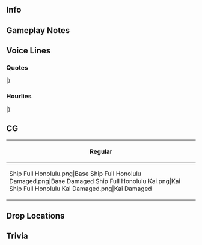 ==Info==
{{KanmusuInfo|ID=398}}
{{KanmusuInfo|ID=398a}}

==Gameplay Notes==
{{:Honolulu/Equipment Bonuses}}

==Voice Lines==
===Quotes===
{{ShipquoteHeader}}
{{ShipquoteKai
|scenario = Introduction
|origin =Aloha、提督！　あたしが、ニューヨーク生まれ、ハワイ育ちのHonoluluだ！　あ～っノーザも居ンだ…！そっか！いいね！　あたしの事も、よろしく頼むよっ！
|translation =Aloha, Admiral! I am Honolulu, born in New York, raised in Hawaii! Ah, North<ref>[[Northampton]].</ref> is here too...! I see, that's great! I'll be in your care as well!

}}
{{ShipquoteKai|kai = true
|scenario = Introduction
|origin =Aloha、提督！ニューヨーク生まれ、ハワイ育ちのHonoluluさま、準備はばっちりだよ！さっ、出かけようか？
|translation =Aloha, Admiral! I'm the great Honolulu, born in New York, raised in Hawaii, ready and raring to go! Alrighty, let's head out!
}}
{{ShipquoteKai
|scenario = Library
|origin =あたし、Brooklyn級軽巡洋艦、Honolulu。 ニューヨーク生まれのハワイ育ち。よろしくね！戦いの始まった日もあの真珠湾にいたんだ。ソロモンでは東京急行を阻止するため、日本水雷戦隊のエースたちとガチでやりあったんだ！戦い抜いたよ！覚えておいてね！
|translation =I'm the Brooklyn-class light cruiser Honolulu! I was born in New York and raised in Hawaii! I was at Pearl Harbor the day the war began. In the Solomons, I fought against Japan's torpedo squadron aces in order to stop the "Tokyo Express" operations, no holds barred! I fought to my limit<ref>''Honolulu'' fought in several battles during the island hopping campaign, even losing her bow to a torpedo at Kolombangara. She was eventually crippled by another torpedo just before the Battle of Leyte Gulf and under repair for the remainder of the war.</ref>! Remember that!
}}
{{ShipquoteKai
|scenario = Secretary 1
|origin =Aloha! あたし、呼んだ？
|translation =Aloha! Did you call?
}}
{{ShipquoteKai|kai = true
|scenario = Secretary 1
|origin =Aloha! やっぱ、あたし、かな？
|translation =Aloha! You gotta be looking for me, right?
}}
{{ShipquoteKai
|scenario = Secretary 2
|origin =提督、ガム要る？っそう？
|translation =Want some gum, Admiral? Oh?
}}
{{ShipquoteKai|kai = true
|scenario = Secretary 2
|origin =提督、ガムは要る？へ、はい、あ～ん！
|translation =You want some gum, Admiral? Heh, alright, open wide!
}}
{{ShipquoteKai
|scenario = Secretary 3
|origin =ああぁ、タサファロング？ あっ、ここじゃルンガって言うの？やばいね、アイツら。普通じゃないよ！クラガルフも、コロンバンガラでも、アイツらは本当、夜はガチで別物！やばすぎだろう！えっ、ここに居んの？Really!?
|translation =Ahhh, Tassafaronga? Oh right, you all call it Lunga Point. Yeah, they really were something else. They just weren't normal! At Kula Gulf and Kolombangara too, as soon as the sun set they were like different beasts! It was too much! Eh, they're here? Really!?
}}
{{ShipquoteKai
|scenario = Idle
|origin =うん、どうした、ノーザ？あっ、そうなんだ。Monster二水戦の連中と仲良くなった。マジか、スゲーな。あたしはまだ、ジンツーとか、子飼いのdestroyers見ると、首元がスースーするよ。いや、マジで、マジで！
|translation =Hm, what is it, North? Oh, is that true? You managed to become friends with those DesRon 2 monsters? Wow, that's really something. My throat still tightens up whenever I see Jintsuu and the others with those destroyers they trained. No, seriously!
}}
{{ShipquoteKai
|scenario = Secretary Married
|origin =Aloha! ずっと、あたし呼んでた？やっぱ？ごめんごめん、これ作ってたんだ！Honolulu特製、ロコモコ！提督元気ないからさ！これ食って、元気回復、ってさ！
|translation =Aloha! Have you been calling for me? Gotta be. Sorry, sorry, I was making this! My special loco moco! It's cause you've been so tired! This'll get you up and at 'em again! 
}}
{{ShipquoteKai
|scenario = Wedding
|origin =提督、aloha, aloha! どうした？あっ、Helenaだった？呼んでこようか？ちがう？あたし？おおっ、それは？あたしに？マジ？マジな？はぁ、そうきたか。へぇ。あたしはね、A. Lo. Ha!
|translation =Admiral, aloha, aloha! What is it? Oh, did you want Helena? I can go call her. No? You meant me? Wait, what's this? For me? Seriously? For real? Wow, this is happening. Heh. I'll tell you this. A. Lo. Ha!<ref>"Aloha" can also be an expression of love.</ref>
}}
{{ShipquoteKai
|scenario = Looking At Scores
|origin =はいよ！いつだってinformationは大事さ！
|translation =I'll get it! Information's always important!
}}
{{ShipquoteKai
|scenario = Joining A Fleet
|origin =第六十七任務部隊、USS Honolulu、 抜錨だ！えへ、楽しく行こうか！
|translation =Task Force 67, USS Honolulu, weighing anchor! Ehe, let's go have some fun!
}}
{{ShipquoteKai
|scenario = Equipment 1
|origin =Mahalo! いいね、これ。
|translation =Mahalo<ref>Roughly meaning "thanks".</ref>! This is nice.
}}
{{ShipquoteKai
|scenario = Equipment 2
|origin =はぁ、行けるね、これ！
|translation =Wow, this'll do nicely!
}}
{{ShipquoteKai|kai = true
|scenario = Equipment 2
|origin =あぁ、これ、ありだね。Aloha、aloha!
|translation =Wow, this is good. Aloha, aloha!
}}
{{ShipquoteKai
|scenario = Equipment 3
|origin =Aloha、aloha!
|translation =Aloha, aloha!
}}
{{ShipquoteKai
|scenario = Supply
|origin =提督、mahalo！ 助かる！
|translation =Admiral, mahalo! Thanks for the help!
}}
{{ShipquoteKai
|scenario = Docking Minor
|origin =わりぃ、ちょっと休憩。
|translation =Gonna rest up, sorry.
}}
{{ShipquoteKai
|scenario = Docking Major
|origin =うぁ、やっちまった。ガチで治すわ。ちょいまち！
|translation =Wahh, they got me good. Need a good fixing. Hol' up!
}}
{{ShipquoteKai
|scenario = Construction
|origin =ふーむ！新人さん？いいね！
|translation =Nice! A new recruit? Great!
}}
{{ShipquoteKai
|scenario = Returning From Sortie
|origin =艦隊、戻ってきたぜ！よかった、よかった！
|translation =The fleet's back! That's great!
}}
{{ShipquoteKai
|scenario = Starting A Sortie
|origin =Brooklyn級軽巡洋艦、USS Honolulu、出撃する！皆、付いてきな！行くよ！
|translation =Brooklyn-class light cruiser USS Honolulu, sortieing! Come on, everyone! Let's go!
}}
{{ShipquoteKai
|scenario = Battle Start
|origin =おっ、敵だ！敵なら、脱線させないとな。Open fire！ゆくぞ！
|translation =Oh, hostiles! Better stop them in their tracks. Open fire! Go!
}}
{{ShipquoteKai
|scenario = Attack
|origin =Fire！撃って！
|translation =Fire! Shoot them!
}}
{{ShipquoteKai
|scenario = Air Battle/Daytime Spotting/Night Battle Attack
|origin =敵に魚雷を撃たせるな！Fire！
|translation =Don't let them launch their torpedoes! Fire!
}}
{{ShipquoteKai
|scenario = Night Battle
|origin =かあぁ！Night battleはな…　まあ、いくきゃないか！
|translation =Mannnn! Night battles are... well, hafta do it!
}}
{{ShipquoteKai
|scenario = MVP
|origin =Battle star？ ふん、okay, もらっとく。まあ、あって困るもんじゃないし！Aloha, aloha!
|translation =A battle star? Heh, okay, I'll take it. Not like it hurts to have one! Aloha, aloha!
}}
{{ShipquoteKai
|scenario = Minor Damage 1
|origin =うわ、あぶね！
|translation =Uwah, that one was close!
}}
{{ShipquoteKai
|scenario = Minor Damage 2
|origin =Ow, ow, stop! 
|translation =Ow, ow, stop! 
}}
{{ShipquoteKai
|scenario = Major Damage
|origin =Ouch！艦首が、艦首が！だ、大丈夫？繋がってる？あぁ、okay！
|translation =Ouch! My bow, my bow! Is, is it alright? It's still on tight? Arrgh, okay!
}}
{{ShipquoteKai
|scenario = Sunk
|origin =Oh my goodness... マジか…　嘘だろう…　あたし、あたしが…？
|translation =Oh my goodness... Really...? No way... I, I'm...?
}}
|}
<references/>
{{clear}}

===Hourlies===
{{ShipquoteHeader|type = hourly}}
{{ShipquoteKai|kai = true
|scenario = 00:00
|origin =提督、aloha! 今日は私が当番だって！なぁに、嬉しい？そうか、そうか！いいね。楽しく行きましょう！
|translation =Admiral, aloha! I'm on watch today, apparently! What, that makes you happy? I see, I see, that's great! Let's have some fun!
}}
{{ShipquoteKai|kai = true
|scenario = 01:00
|origin =It's 1 o'clock. ある種、まだ宵の口だよね。また飲んじゃう？
|translation =It's 1 o'clock. Some might say the night is still young. Wanna drink some more?
}}
{{ShipquoteKai|kai = true
|scenario = 02:00
|origin =2 o'clock. お勧め？そうね。じゃ、サトウキビで作ったラムなんかどう？これとか、これとか！
|translation =2 o'clock. What do I recommend? Hmm. How about some sugarcane rum? Like this one, or this one!
}}
{{ShipquoteKai|kai = true
|scenario = 03:00
|origin =おっ、いい飲みっぷり！さっす提督！うん？次はどうする？ひっ！時間？えっと、3 o'clock, かな？ 
|translation =Oh, you're a good drinker! That's my Admiral! Hm? What now? *hiccup* The time? Uh, 3 o'clock, I think?
}}
{{ShipquoteKai|kai = true
|scenario = 04:00
|origin =4 o'clock! えっ？明日に差し障るから、この辺にしとく？マジ！何言ってんの！書類はさ、あたしが飲みながら片付けとくから、まだやろよぉ～
|translation =4 o'clock! Ehhh? "We better stop now or we'll be screwed tomorrow"? Oh come on! I can do the docs while drinking, let's keep going~
}}
{{ShipquoteKai|kai = true
|scenario = 05:00
|origin =さすがに、ちょっと飲みすぎたか。提督、水、水持ってきて。って、あ、急に眠くなってきた。ごめん、あたし寝るわ。え、時間？5 o'clock... くっ…
|translation =Okay, I drank a little too much. Admiral, the water, get me some water. Whew, I'm all sleepy now. Sorry, I'm going to bed. Eh, the time? 5 o'clock... zzz...
}}
{{ShipquoteKai|kai = true
|scenario = 06:00
|origin =へぇ…　へぇ…　うぇ！提督、何？起こすなって。時間？6 o'clock? けっ、マジ？A-Aloha kakahiaka! やっばっ！
|translation =Hweh.... hweh... huh? What, Admiral? I told you not to wake me up. The time? 6 o'clock! Really? A-Aloha kakahiaka<ref>"Good morning".</ref>! Crap!
}}
{{ShipquoteKai|kai = true
|scenario = 07:00
|origin =提督、aloha kakahiaka！そして時間は、7 o'clock. あ、朝飯だね。用意するよ、ちょいまち！
|translation =Admiral, aloha kakahiaka! The time is 7 o'clock. Ah, breakfast, right? I'll make it, hol' up!
}}
{{ShipquoteKai|kai = true
|scenario = 08:00
|origin =8 o'clock. せっかくだから、朝からpancakeにしてみたよ。Honolulu特製、うまいよ！食べてみて。Coffeeでいいよね？
|translation =8 o'clock. I was making pancakes this morning while I was at it. They're my specialty, give it a try! You fine with coffee?
}}
{{ShipquoteKai|kai = true
|scenario = 09:00
|origin =9 o'clock. 提督、coffeeのお代わり要る？うん、熱いよ、気を付けて！う～ん、よし！アルコールも抜けたね！
さぁ、お仕事、お仕事！
|translation =9 o'clock. Would you like some more coffee, Admiral? Kay, it's hot, watch out! Annnd, there! This'll help with the hangover! Now, back to work, work!
}}
{{ShipquoteKai|kai = true
|scenario = 10:00
|origin =さっ、第六十七任務部隊の皆は元気かな、って、あぁ、ノーザ！元気そうだな！何をそんなにキョロキョロしてんの？時間？う～ん、10 o'clo- あぁ、ビックリした！入ないよ、二水戦！大丈夫！
|translation =Alright, how's everyone in Task Force 67 doing- oh, hey, North! You seem well. But why do you keep looking around like that? Huh, the time? Uhh, it's 10 o'cl- wah, you scared me! No, DesRon 2 isn't here! It's fine! 
}}
{{ShipquoteKai|kai = true
|scenario = 11:00
|origin =11 o'clock. まぁ、ノーザの気持ちも分かっけどね。今は昼だし。ってか、もう味方だし。
|translation =11 o'clock. Well, I get where you're coming from, North. But it's the middle of the day. And they're our allies now anyway.
}}
{{ShipquoteKai|kai = true
|scenario = 12:00
|origin =It is noon! お昼だ！Lunch, lunch, lunchtime! Honolulu特製のplate lunch, どうだ！Mainはpower steakだよ！いいよね？え？Plate lunchはいつも食べてる？鉄板って言うの？それとは違うよ。食べてみて。
|translation =It is noon! Noon! Lunch, lunch, lunchtime! Here's my Honolulu special plate lunch<ref>A Hawaiian meal consisting of two scoops of white rice, a scoop of macaroni salad, and an entrée.</ref>! What do you think? The main entrée is power steak! Great, isn't it? Eh? You have plate lunches all the time? "Teppan"? No, no, this is totally different. Give it a try.
}}
{{ShipquoteKai|kai = true
|scenario = 13:00
|origin =1 o'clock! いや～、提督、いい食べっぷり！いいね！提督はそうでないと！食後のcoffee、もう一杯どう？うん、了解、待ってて！ふ、ふふん、ふふん♫
|translation =1 o'clock! Oh, Admiral, you really cleaned your plate! Good, good, an Admiral needs to eat well! Would you like another cup of coffee to finish up? Yep, roger that, hold on! Hm, hm-hm, hm-hm♫
}}
{{ShipquoteKai|kai = true
|scenario = 14:00
|origin =2 o'clo- おっ、Helenaじゃん！ 先に来てたんだな？調子はどうよ？そう？うん！それは何より！
|translation =2 o'clo- oh, if it isn't Helena! You arrived first, right? How are you? That so? Mhm! That's gotta come first!
}}
{{ShipquoteKai|kai = true
|scenario = 15:00
|origin =3 o'clock. そうだよ。夜の魚雷が気をつけんと。Helenaも油断したダメさ。あぁ、聞いてる？
|translation =3 o'clock. That's right. Gotta watch out for torpedoes at night. You too, Helena, don't let your guard down. Hey, you listening?
}}
{{ShipquoteKai|kai = true
|scenario = 16:00
|origin =Fou- おっ？水上レーダに感！艦隊が接近中！先頭の艦は、あれは…　げっ！？ジンツー！やつか？アイツ、色々おかしいからな。
|translation =Fou- Oh? Surface radar's picked up ships! Fleet approaching! At the head of the fleet, that's... Geh! Jintsuu!? That girl? There's all sorts of things off about her...
}}
{{ShipquoteKai|kai = true
|scenario = 17:00
|origin =ジンツー、aloha! あ、敬礼？そうか。今は友軍だもんな。えっ、あたしの髪が奇麗？夕日に入って？ま、まさか、何言ってんだよ、二水戦？えっ、時間？今はね、5 o'clockだ。
|translation =Jintsuu, aloha! Oh, a salute? Right, we're all allies now, after all. Eh, my hair is pretty? With the setting sun filtering through it? C-Come on, what are you saying, DesRon 2? Eh, the time? It's 5 o'clock right now.
}}
{{ShipquoteKai|kai = true
|scenario = 18:00
|origin =はぁ、要らぬ緊張をしたぜ。さて、6 o'clock. 夕飯の準備をしますか。提督、dinnerは何がいい？
|translation =Hahh, why was I so nervous? Alright, 6 o'clock, time to prep for dinner. Admiral, what would you like?
}}
{{ShipquoteKai|kai = true
|scenario = 19:00
|origin =7 o'clock! 提督、何でもいいって言うから、夜はHonolulu特製のロコモコにしてみたぜ！このhamburger pattyは特製さ！上の目玉焼きと一緒に食べてくれ！ビールでいいだろう？さぁ、乾杯！うん、うん、うん、うん、か～！
|translation =7 o'clock! Admiral, you said anything goes, so I took a shot at making my Honolulu Special Loco Moco tonight! This hamburger patty is the important part, eat it with the fried eggs on top! Beer's fine, right? Cheers! Glug, glug, glug, glug, haah!
}}
{{ShipquoteKai|kai = true
|scenario = 20:00
|origin =8 o'clock! 提督、ガチでいい食べっぷりだ！残りのpattyは、まんまバーグしようか？うまいぜ！どれ、ちょっと待ってて。作り甲斐あるな！
|translation =8 o'clock. Awesome appetite, Admiral! How 'bout I use the leftover patties to throw together some burgers? It'll be great! Kay, gimme a sec. This was so worth it!
}}
{{ShipquoteKai|kai = true
|scenario = 21:00
|origin =9 o'clock. さっ、Honolulu burger、cutしてきたから、これを摘みに、飲み飲みタイムと行きましょう！ビールの後は何飲む？Cocktail?
|translation =9 o'clock. Alright, I cut up the Honolulu burgers. This'll be the perfect finger food for drinking time! What do you want after your beer? A cocktail?
}}
{{ShipquoteKai|kai = true
|scenario = 22:00
|origin =10 o'clock! Okay! Blue Hawaiiね？定番だけど、この時間は丁度いいかも。ふ、ふん、ふん♫
|translation =10 o'clock! Okay! One Blue Hawaii then? Pretty standard, but might be perfect at this hour. Hm, hm, hm♫
}}
{{ShipquoteKai|kai = true
|scenario = 23:00
|origin =11 o'clock! まだ夜はこれからだよ！さぁ、次は何飲む？へっ？ちょっと休憩？マジか。
|translation =11 o'clock! The night's just begun! Righty, what're we drinking next? Huh? You want to take a break? For real?
}}
|}
<references/>
{{clear}}

==CG==
{| class="mw-collapsible mw-collapsed wikitable" style="width: 100%;"
!Regular
|-
|<gallery>
Ship Full Honolulu.png|Base
Ship Full Honolulu Damaged.png|Base Damaged
Ship Full Honolulu Kai.png|Kai
Ship Full Honolulu Kai Damaged.png|Kai Damaged
</gallery>
|}

==Drop Locations==

==Trivia==

{{Shiplist}}